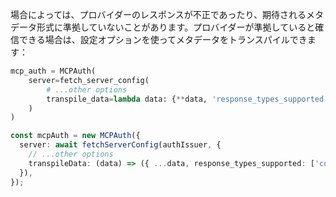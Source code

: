
場合によっては、プロバイダーのレスポンスが不正であったり、期待されるメタデータ形式に準拠していないことがあります。プロバイダーが準拠していると確信できる場合は、設定オプションを使ってメタデータをトランスパイルできます：

<Tabs groupId="sdk">
<TabItem value="python" label="Python">

```python
mcp_auth = MCPAuth(
    server=fetch_server_config(
        # ...other options
        transpile_data=lambda data: {**data, 'response_types_supported': ['code']} # [!code highlight]
    )
)
```

</TabItem>
<TabItem value="node" label="Node.js">

```ts
const mcpAuth = new MCPAuth({
  server: await fetchServerConfig(authIssuer, {
    // ...other options
    transpileData: (data) => ({ ...data, response_types_supported: ['code'] }), // [!code highlight]
  }),
});
```

</TabItem>
</Tabs>
